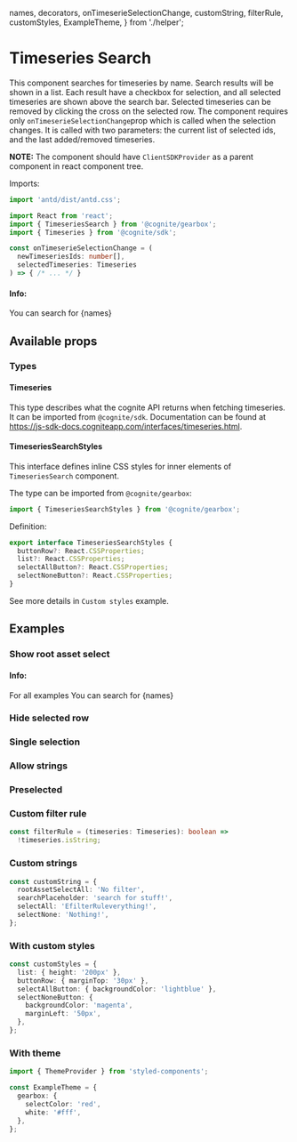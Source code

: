   names,
  decorators,
  onTimeserieSelectionChange,
  customString,
  filterRule,
  customStyles,
  ExampleTheme,
} from './helper';


<Meta title="Time Series/TimeseriesSearch" decorators={decorators} />

# Timeseries Search

This component searches for timeseries by name. Search results will be shown in a list. Each result have a checkbox for selection, and all selected timeseries are shown above the search bar. Selected timeseries can be removed by clicking the cross on the selected row.
The component requires only `onTimeserieSelectionChange`prop which is called when the selection changes. It is called with two parameters: the current list of selected ids, and the last added/removed timeseries.

**NOTE:** The component should have `ClientSDKProvider` as a parent component in react component tree.

Imports:

```typescript
import 'antd/dist/antd.css';

import React from 'react';
import { TimeseriesSearch } from '@cognite/gearbox';
import { Timeseries } from '@cognite/sdk';

```

```typescript
const onTimeserieSelectionChange = (
  newTimeseriesIds: number[],
  selectedTimeseries: Timeseries
) => { /* ... */ }
```

#### Info:

<p>You can search for {names}</p>

<Preview>
  <Story name="Basic usage" >
    <TimeseriesSearch onTimeserieSelectionChange={onTimeserieSelectionChange} />
  </Story>
</Preview>

## Available props

<Props of={TimeseriesSearch} />

### Types

#### Timeseries

This type describes what the cognite API returns when fetching timeseries.
It can be imported from `@cognite/sdk`.
Documentation can be found at https://js-sdk-docs.cogniteapp.com/interfaces/timeseries.html.

#### TimeseriesSearchStyles

This interface defines inline CSS styles for inner elements of `TimeseriesSearch` component.

The type can be imported from `@cognite/gearbox`:

```typescript
import { TimeseriesSearchStyles } from '@cognite/gearbox';
```

Definition:

```typescript
export interface TimeseriesSearchStyles {
  buttonRow?: React.CSSProperties;
  list?: React.CSSProperties;
  selectAllButton?: React.CSSProperties;
  selectNoneButton?: React.CSSProperties;
}
```

See more details in `Custom styles` example.

## Examples

### Show root asset select

#### Info:

<p>For all examples You can search for {names}</p>

<Preview>
  <Story name="Show root asset select" >
    <TimeseriesSearch
      onTimeserieSelectionChange={onTimeserieSelectionChange}
      rootAssetSelect={true}
    />
  </Story>
</Preview>

### Hide selected row

<Preview>
  <Story name="Hide selected row" >
    <TimeseriesSearch
      onTimeserieSelectionChange={onTimeserieSelectionChange}
      hideSelected={true}
    />
  </Story>
</Preview>

### Single selection

<Preview>
  <Story name="Single selection" >
    <TimeseriesSearch
      onTimeserieSelectionChange={onTimeserieSelectionChange}
      single={true}
    />
  </Story>
</Preview>

### Allow strings

<Preview>
  <Story name="Allow strings" >
    <TimeseriesSearch
      onTimeserieSelectionChange={onTimeserieSelectionChange}
      allowStrings={true}
    />
  </Story>
</Preview>

### Preselected

<Preview>
  <Story name="Preselected" >
    <TimeseriesSearch
      onTimeserieSelectionChange={onTimeserieSelectionChange}
      selectedTimeseries={[8681821313339919, 285034733763395]}
    />
  </Story>
</Preview>

### Custom filter rule

```typescript
const filterRule = (timeseries: Timeseries): boolean =>
  !timeseries.isString;
```

<Preview>
  <Story name="Custom filter rule" >
    <TimeseriesSearch
      onTimeserieSelectionChange={onTimeserieSelectionChange}
      filterRule={filterRule}
    />
  </Story>
</Preview>

### Custom strings

```typescript
const customString = {
  rootAssetSelectAll: 'No filter',
  searchPlaceholder: 'search for stuff!',
  selectAll: 'EfilterRuleverything!',
  selectNone: 'Nothing!',
};

```

<Preview>
  <Story name="Custom strings" >
    <TimeseriesSearch
      onTimeserieSelectionChange={onTimeserieSelectionChange}
      rootAssetSelect={true}
      strings={customString}
    />
  </Story>
</Preview>

### With custom styles

```typescript
const customStyles = {
  list: { height: '200px' },
  buttonRow: { marginTop: '30px' },
  selectAllButton: { backgroundColor: 'lightblue' },
  selectNoneButton: {
    backgroundColor: 'magenta',
    marginLeft: '50px',
  },
};
```

<Preview>
  <Story name="With custom styles" >
    <TimeseriesSearch
      onTimeserieSelectionChange={onTimeserieSelectionChange}
      styles={customStyles}
    />
  </Story>
</Preview>

### With theme

```typescript
import { ThemeProvider } from 'styled-components';

const ExampleTheme = {
  gearbox: {
    selectColor: 'red',
    white: '#fff',
  },
};
```

<Preview>
  <Story name="With theme" >
    <ThemeProvider theme={ExampleTheme}><TimeseriesSearch onTimeserieSelectionChange={onTimeserieSelectionChange}/></ThemeProvider>
  </Story>
</Preview>

